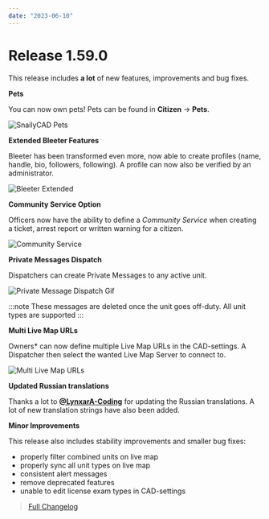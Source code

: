 ```yaml
---
date: "2023-06-10"
---
```


# Release 1.59.0

This release includes **a lot** of new features, improvements and bug fixes.

**Pets**

You can now own pets! Pets can be found in **Citizen** -> **Pets**.

![SnailyCAD Pets](/changelog/1-59-0/pets.gif)

**Extended Bleeter Features**

Bleeter has been transformed even more, now able to create profiles (name, handle, bio, followers, following).
A profile can now also be verified by an administrator.

![Bleeter Extended](/changelog/1-59-0/bleeter-extended.png)

**Community Service Option**

Officers now have the ability to define a _Community Service_ when creating a ticket, arrest report or written warning for a citizen.

![Community Service](/changelog/1-59-0/community-service.png)

**Private Messages Dispatch**

Dispatchers can create Private Messages to any active unit.

![Private Message Dispatch Gif](/changelog/1-59-0/private-messages-dispatch.gif)

:::note
These messages are deleted once the unit goes off-duty. All unit types are supported
:::

**Multi Live Map URLs**

Owners\* can now define multiple Live Map URLs in the CAD-settings. A Dispatcher then select the wanted Live Map Server to connect to.

![Multi Live Map URLs](/changelog/1-59-0/multi-live-map-urls.png)

**Updated Russian translations**

Thanks a lot to **[@LynxarA-Coding](LynxarA-Coding)** for updating the Russian translations. A lot of new translation strings have also been added.

**Minor Improvements**

This release also includes stability improvements and smaller bug fixes:

- properly filter combined units on live map
- properly sync all unit types on live map
- consistent alert messages
- remove deprecated features
- unable to edit license exam types in CAD-settings

> [Full Changelog](https://github.com/SnailyCAD/snaily-cadv4/releases/tag/1.59.0)
